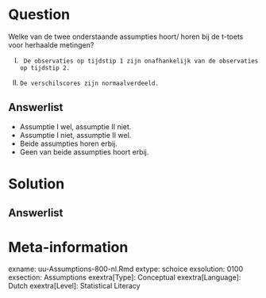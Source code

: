
Question
========
  
Welke van de twee onderstaande assumpties hoort/ horen bij de t-toets voor herhaalde metingen?

I.  	De observaties op tijdstip 1 zijn onafhankelijk van de observaties op tijdstip 2.
II. 	De verschilscores zijn normaalverdeeld.

  
Answerlist
----------
*	Assumptie I wel, assumptie II niet. 
*	Assumptie I niet, assumptie II wel. 
*	Beide assumpties horen erbij. 
*	Geen van beide assumpties hoort erbij. 


Solution
========
  


Answerlist
----------



Meta-information
================
exname: uu-Assumptions-800-nl.Rmd
extype: schoice
exsolution: 0100
exsection: Assumptions
exextra[Type]: Conceptual
exextra[Language]: Dutch
exextra[Level]: Statistical Literacy
